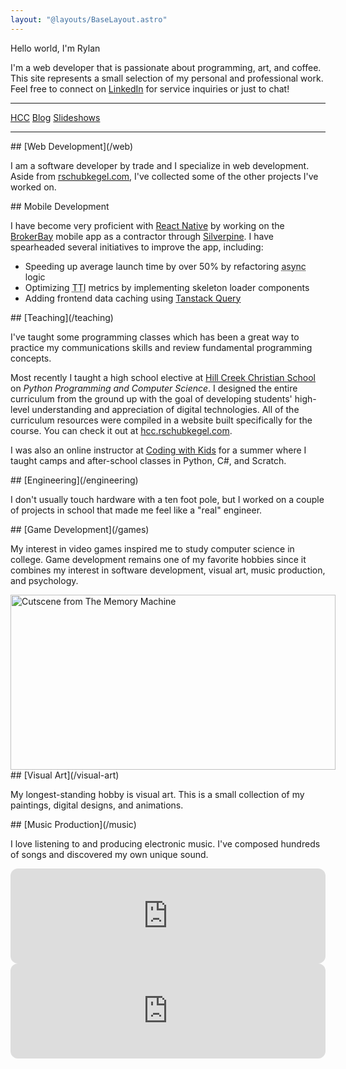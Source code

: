 ```yaml
---
layout: "@layouts/BaseLayout.astro"
---
```



<TheTypingHeader>Hello world, I'm Rylan</TheTypingHeader>

I'm a web developer that is passionate about programming, art, and coffee. This site represents a small selection of my personal and professional work. Feel free to connect on [LinkedIn](https://github.com/rschubkegel/) for service inquiries or just to chat!

---

<div class="website-links-container">
	<div class="website-links">
		<a href="https://hcc.rschubkegel.com/" target="_blank">HCC</a>
		<a href="/blog">Blog</a>
		<a href="/slides">Slideshows</a>
	</div>
</div>

---


<ProjectHeader>
	## [Web Development](/web)
</ProjectHeader>

I am a software developer by trade and I specialize in web development. Aside from [rschubkegel.com](/), I've collected some of the other projects I've worked on.

<div style="display:flex;gap:var(--spacing);margin-top:var(--spacing)">
	<FlexBasedImage src={landingImage} alt="New landing page for silverpine.com" />
	<FlexBasedImage src={conwayImage} alt="Conway's Game of Life" />
	<FlexBasedImage src={complexDiagramImage} alt="Story diagram in evergreen.ink" />
</div>


<ProjectHeader>
	## Mobile Development
</ProjectHeader>

I have become very proficient with [React Native](https://reactnative.dev/) by working on the [BrokerBay](https://www.brokerbay.com/) mobile app as a contractor through [Silverpine](https://silverpine.com/). I have spearheaded several initiatives to improve the app, including:

- Speeding up average launch time by over 50% by refactoring <abbr title="asynchronous">async</abbr> logic
- Optimizing <abbr title="time to interactive">TTI</abbr> metrics by implementing skeleton loader components
- Adding frontend data caching using [Tanstack Query](https://tanstack.com/query/latest)

<div style="display:flex;gap:var(--spacing);margin-top:var(--spacing)">
	<FlexBasedImage src={brokerBayScreenshot1} alt="Screenshot of BrokerBay app on the home screen" />
	<FlexBasedImage src={brokerBayScreenshot2} alt="Screenshot of BrokerBay app with loading skeletons" />
	<FlexBasedImage src={brokerBayScreenshot3} alt="Screenshot of BrokerBay app on the listing screen" />
</div>

<ProjectHeader>
	## [Teaching](/teaching)
</ProjectHeader>

I've taught some programming classes which has been a great way to practice my communications skills and review fundamental programming concepts.

Most recently I taught a high school elective at [Hill Creek Christian School](https://hillcreekchristian.org/) on _Python Programming and Computer Science_. I designed the entire curriculum from the ground up with the goal of developing students' high-level understanding and appreciation of digital technologies. All of the curriculum resources were compiled in a website built specifically for the course. You can check it out at [hcc.rschubkegel.com](https://hcc.rschubkegel.com/).

I was also an online instructor at [Coding with Kids](https://www.codingwithkids.com/) for a summer where I taught camps and after-school classes in Python, C#, and Scratch.


<ProjectHeader>
	## [Engineering](/engineering)
</ProjectHeader>

I don't usually touch hardware with a ten foot pole, but I worked on a couple of projects in school that made me feel like a "real" engineer.

<div style="display:flex;gap:var(--spacing);margin-bottom:var(--spacing)">
	<FlexBasedImage src={cubeImage} alt="A cube in mixed reality" />
	<FlexBasedImage src={prototypeImage} alt="Early physical prototype" />
</div>


<ProjectHeader>
	## [Game Development](/games)
</ProjectHeader>

My interest in video games inspired me to study computer science in college. Game development remains one of my favorite hobbies since it combines my interest in software development, visual art, music production, and psychology.

<div style="display:flex;gap:var(--spacing);margin-top:var(--spacing)">
	<FlexBasedImage src={outOfThymeGameplayImage} alt="Screenshot of Out of Thyme game" />
	<Image src="https://img.itch.zone/aW1nLzE3OTI1ODY1LmdpZg==/original/9VPM7%2F.gif" alt="Cutscene from The Memory Machine" width="520" height="280" style={{ flexBasis: `${(520 / 280) * 100}%` }} />
	<FlexBasedImage src={screenshot1} alt="Screenshot of gameplay in Earth Defense" />
</div>


<ProjectHeader>
	## [Visual Art](/visual-art)
</ProjectHeader>

My longest-standing hobby is visual art. This is a small collection of my paintings, digital designs, and animations.

<div style="display:flex;gap:var(--spacing);margin-top:var(--spacing)">
	<FlexBasedImage src={frenchPressImage} alt="French Press painting" />
	<FlexBasedImage src={twentySeventhLetterImage} alt="Twenty Seventh Letter graphic" />
	<FlexBasedImage src={firePaperImage} alt="Fire animation made from cut construction paper" />
</div>

<ProjectHeader>
	## [Music Production](/music)
</ProjectHeader>

I love listening to and producing electronic music. I've composed hundreds of songs and discovered my own unique sound.

<iframe style="border-radius:12px" src="https://open.spotify.com/embed/artist/6YrSdl1dy1dDxZETIxW7n5?utm_source=generator" width="100%" height="152" frameBorder="0" allowfullscreen="" allow="autoplay; clipboard-write; encrypted-media; fullscreen; picture-in-picture" loading="lazy"></iframe>
<iframe style="border-radius:12px" src="https://open.spotify.com/embed/artist/4mzQ1hTJMFwUmPAFJdgUXk?utm_source=generator" width="100%" height="152" frameBorder="0" allowfullscreen="" allow="autoplay; clipboard-write; encrypted-media; fullscreen; picture-in-picture" loading="lazy"></iframe>
